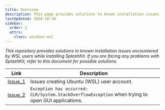 ---
title: Overview
description: This page provides solutions to known installation issues encountered by WSL users while installing or using SplashKit.
lastUpdated: 2024-10-30
sidebar:
  order: 2
  attrs:
    class: windows-wsl
---

*This repository provides solutions to known installation issues encountered by WSL users while installing SplashKit. If you are facing any problems with SplashKit, refer to this document for possible solutions.*

| Link                                             | Description                                                                                       |
| ------------------------------------------------ | ------------------------------------------------------------------------------------------------- |
| [Issue_1](/troubleshoot/windows-wsl/wsl-issue-1) | Issues creating Ubuntu (WSL) user account. |
| [Issue_2](/troubleshoot/windows-wsl/wsl-issue-2) | `Exception has occurred: CLR/System.StackOverflowException` when trying to open GUI applications. |
